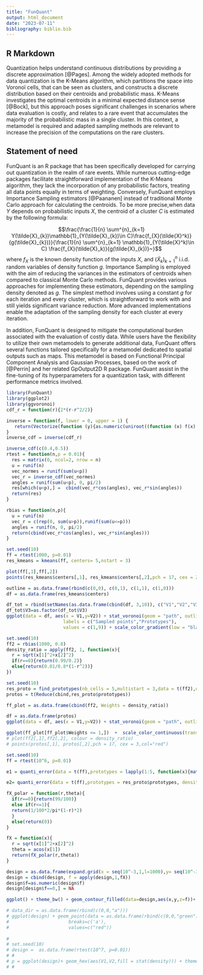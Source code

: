 ```yaml
---
title: "FunQuant"
output: html_document
date: "2023-07-11"
bibliography: biblio.bib
---
```



## R Markdown

Quantization helps understand continuous distributions by providing a discrete approximation [@Pages]. Among the widely adopted methods for data quantization is the K-Means algorithm, which partitions the space into Voronoï cells, that can be seen as clusters, and constructs a discrete distribution based on their centroids and probabilistic mass. K-Means investigates the optimal centroids in a minimal expected distance sense [@Bock], but this approach poses significant challenges in scenarios where data evaluation is costly, and relates to a rare event that accumulates the majority of the probabilistic mass in a single cluster. In this context, a metamodel is required and adapted sampling methods are relevant to increase the precision of the computations on the rare clusters.

## Statement of need

FunQuant is an R package that has been specifically developed for carrying out quantization in the realm of rare events. While numerous cutting-edge packages facilitate straightforward implementation of the K-Means algorithm, they lack the incorporation of any probabilistic factors, treating all data points equally in terms of weighting. Conversely, FunQuant employs Importance Sampling estimators [@Paananen] instead of traditional Monte Carlo approach for calculating the centroids. To be more precise,when data $Y$ depends on probabilistic inputs $X$, the centroid of a cluster $C$ is estimated by the following formula: 

$$\frac{\frac{1}{n} \sum^{n}_{k=1} Y(\tilde{X}_{k})\mathbb{1}_{Y(\tilde{X}_{k})\in C}\frac{f_{X}(\tilde{X}^k)}{g(\tilde{X}_{k})}}{\frac{1}{n} \sum^{n}_{k=1} \mathbb{1}_{Y(\tilde{X}^k)\in C} \frac{f_{X}(\tilde{X}_k)}{g(\tilde{X}_{k})}~}$$
where $f_{X}$ is the known density function of the inputs $X$, and $(\tilde{X}_k)^{n}_{k=1}$ i.i.d. random variables of density function $g$.
Importance Sampling is employed with the aim of reducing the variances in the estimators of centroids when compared to classical Monte Carlo methods. FunQuant provides various approaches for implementing these estimators, depending on the sampling density denoted as $g$. The simplest method involves using a constant $g$ for each iteration and every cluster, which is straightforward to work with and still yields significant variance reduction. More advanced implementations enable the adaptation of the sampling density for each cluster at every iteration.

In addition, FunQuant is designed to mitigate the computational burden associated with the evaluation of costly data. While users have the flexibility to utilize their own metamodels to generate additional data, FunQuant offers several functions tailored specifically for a metamodel dedicated to spatial outputs such as maps. This metamodel is based on Functional Principal Component Analysis and Gaussian Processes, based on the work of [@Perrin] and her related GpOutput2D R package. FunQuant assist in the fine-tuning of its hyperparameters for a quantization task, with different performance metrics involved.

```r
library(FunQuant)
library(ggplot2)
library(ggvoronoi)
cdf_r = function(r){2*(r-r^2/2)}

inverse = function(f, lower = 0, upper = 1) {
   return(Vectorize(function (y){as.numeric(uniroot((function (x) f(x) - y), lower = lower, upper = upper)[1])}))
}
inverse_cdf = inverse(cdf_r)

inverse_cdf(c(0.4,0.5))
rtest = function(n,p = 0.01){
  res = matrix(0, ncol=2, nrow = n)
  u = runif(n)
  vec_normes = runif(sum(u<p))
  vec_r = inverse_cdf(vec_normes)
  angles = runif(sum(u<p), 0, pi/2)
  res[which(u<p),] =  cbind(vec_r*cos(angles), vec_r*sin(angles))
  return(res)
}

rbias = function(n,p){
  u = runif(n)
  vec_r = c(rep(0, sum(u>p)),runif(sum(u<=p)))
  angles = runif(n, 0, pi/2)
  return(cbind(vec_r*cos(angles), vec_r*sin(angles)))
}
```


```r
set.seed(10)
ff = rtest(1000, p=0.01)
res_kmeans = kmeans(ff, centers= 5,nstart = 3)

plot(ff[,1],ff[,2])
points(res_kmeans$centers[,1], res_kmeans$centers[,2],pch = 17, cex = 2,col="red")

outline = as.data.frame(rbind(c(0,0), c(0,1), c(1,1), c(1,0)))
df = as.data.frame(res_kmeans$centers)

df_tot = rbind(setNames(as.data.frame(cbind(df, 3,10)), c("V1","V2","V3","V4")), as.data.frame(cbind(ff, 1,1)))
df_tot$V3=as.factor(df_tot$V3)
ggplot(data = df, aes(x = V1,y=V2)) + stat_voronoi(geom = "path", outline = outline)  + theme_bw() + geom_point(data = df_tot, aes(x=V1, y=V2, shape = V3,size = V3,col = V4)) + xlim(0,1) + ylim(0,1)+ coord_fixed() + scale_shape_manual(name = "", 
                     labels = c("Sampled points","Prototypes"), 
                     values = c(1,9)) + scale_color_gradient(low = "black", high = "brown",guide = "none") + scale_size_discrete(guide = "none")
```

```r
set.seed(10)
ff2 = rbias(1000, 0.8)
density_ratio = apply(ff2, 1, function(x){
  r = sqrt(x[1]^2+x[2]^2)
  if(r==0){return(0.99/0.2)}
  else{return(0.01/0.8*(1-r^2))}
})

```

```r
set.seed(10)
res_proto = find_prototypes(nb_cells = 5,multistart = 3,data = t(ff2),density_ratio = density_ratio)
protos = t(Reduce(cbind,res_proto$prototypes))

ff_plot = as.data.frame(cbind(ff2, Weights = density_ratio))

df = as.data.frame(protos)
ggplot(data = df, aes(x = V1,y=V2)) + stat_voronoi(geom = "path", outline = outline)+ theme_bw() +geom_point(data = ff_plot[ff_plot$Weights <= 1,],aes(V1,V2, col = Weights)) +  scale_color_continuous(trans='log10',type = "viridis") + geom_point(data = as.data.frame(rbind(c(0,0,1))),mapping = aes(x = V1,y=V2, color=V3), color = "red",size = 2, shape=15,show.legend = F) + theme_bw()+ xlim(0,1) + ylim(0,1)+ coord_fixed()   + geom_point(shape = 9, colour = "brown", size = 5) 

ggplot(ff_plot[ff_plot$Weights <= 1,])  +  scale_color_continuous(trans='log10',type = "viridis") + geom_point(data = as.data.frame(rbind(c(0,0,1))),mapping = aes(x = V1,y=V2, color=V3), color = "br",size = 2, shape=15,show.legend = F) + theme_bw() # + guides(colour=guide_legend(title="Proba"))
# plot(ff2[,1],ff2[,2], colour = density_ratio)
# points(protos[,1], protos[,2],pch = 17, cex = 3,col="red")
```

```r
set.seed(10)
ff = rtest(10^6, p=0.01)

e1 = quanti_error(data = t(ff),prototypes = lapply(1:5, function(x){matrix(res_kmeans$centers[x,])}), density_ratio = rep(1,nrow(ff)))
```

```r
e2= quanti_error(data = t(ff),prototypes = res_proto$prototypes, density_ratio = rep(1,nrow(ff)))
```



```r
fX_polar = function(r,theta){
  if(r==0){return(99/100)}
  else if(r<=1){
  return(1/100*2/pi*(1-r)*2)
  }
  else(return(0))
}

fX = function(x){
  r = sqrt(x[1]^2+x[2]^2)
  theta = acos(x[1])
  return(fX_polar(r,theta))
}

design = as.data.frame(expand.grid(x = seq(10^-3,1,l=1000),y= seq(10^-3,1,l=1000)))
design = cbind(design, f = apply(design,1,fX))
design$f=as.numeric(design$f)
design[design$f==0,] = NA

ggplot() + theme_bw() + geom_contour_filled(data=design,aes(x,y,z=f))+  guides(fill=guide_legend(title="fX")) + geom_point(data = as.data.frame(rbind(c(0,0,1))),mapping = aes(x = V1,y=V2, color=V3), color = "red",size = 2, shape=15,show.legend = F) +  theme(legend.key.size = unit(0.4, 'cm'))

# data_dir = as.data.frame(rbind(c(0,0,"a")))
# ggplot(design) + geom_point(data = as.data.frame(rbind(c(0,0,"green"))),aes(x = V1,y=V2, col=V3), size = 2, shape=15)+scale_color_manual(name='At (0,0)',
#                      breaks=c('a'),
#                      values=c("red"))
   
#   
# set.seed(10)
# design =  as.data.frame(rtest(10^7, p=0.01))
# # 
# p = ggplot(design)+ geom_hex(aes(V1,V2,fill = stat(density))) + theme_bw() +scale_fill_gradient(name = "count", trans = "log") + geom_point(x = 0,y=0,colour="red", size = 2, shape=15)
# # 

```

```r

```


